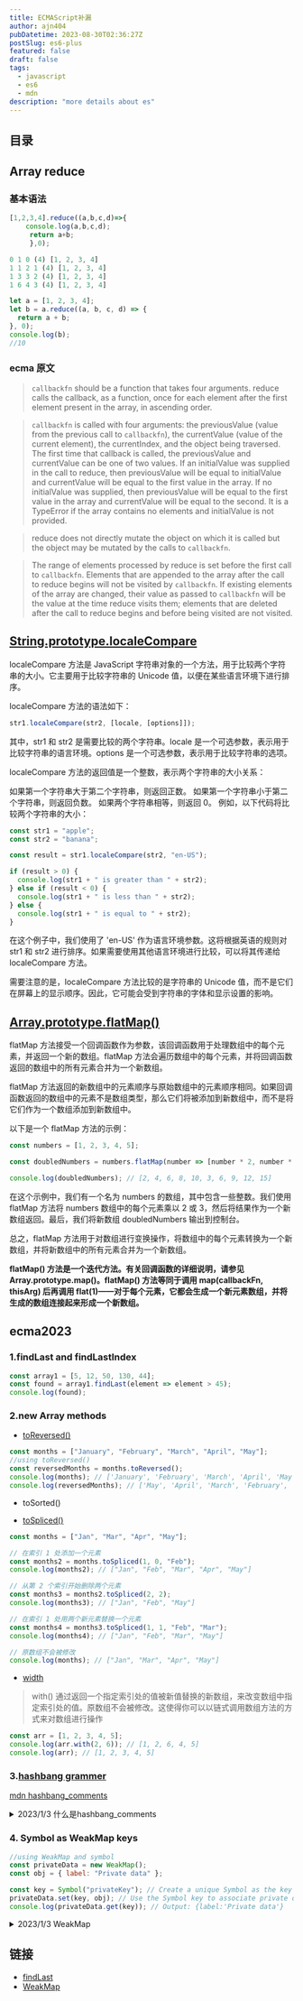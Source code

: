 ```yaml
---
title: ECMAScript补漏
author: ajn404
pubDatetime: 2023-08-30T02:36:27Z
postSlug: es6-plus
featured: false
draft: false
tags:
  - javascript
  - es6
  - mdn
description: "more details about es"
---
```


## 目录

## Array reduce

### 基本语法

```js
[1,2,3,4].reduce((a,b,c,d)=>{
    console.log(a,b,c,d);
     return a+b;
     },0);

0 1 0 (4) [1, 2, 3, 4]
1 1 2 1 (4) [1, 2, 3, 4]
1 3 3 2 (4) [1, 2, 3, 4]
1 6 4 3 (4) [1, 2, 3, 4]
```

```js
let a = [1, 2, 3, 4];
let b = a.reduce((a, b, c, d) => {
  return a + b;
}, 0);
console.log(b);
//10
```

### ecma 原文

> `callbackfn` should be a function that takes four arguments. reduce calls the callback, as a
> function, once for each element after the first element present in the array, in ascending order.

> `callbackfn` is called with four arguments: the previousValue (value from the previous call to
> `callbackfn`), the currentValue (value of the current element), the currentIndex, and the object
> being traversed. The first time that callback is called, the previousValue and currentValue can
> be one of two values. If an initialValue was supplied in the call to reduce, then previousValue
> will be equal to initialValue and currentValue will be equal to the first value in the array. If no
> initialValue was supplied, then previousValue will be equal to the first value in the array and
> currentValue will be equal to the second. It is a TypeError if the array contains no elements
> and initialValue is not provided.

> reduce does not directly mutate the object on which it is called but the object may be mutated by the calls
> to `callbackfn`.

> The range of elements processed by reduce is set before the first call to `callbackfn`. Elements that are
> appended to the array after the call to reduce begins will not be visited by `callbackfn`. If existing elements
> of the array are changed, their value as passed to `callbackfn` will be the value at the time reduce visits
> them; elements that are deleted after the call to reduce begins and before being visited are not visited.

## [String.prototype.localeCompare](https://developer.mozilla.org/zh-CN/docs/Web/JavaScript/Reference/Global_Objects/String/localeCompare)

localeCompare 方法是 JavaScript 字符串对象的一个方法，用于比较两个字符串的大小。它主要用于比较字符串的 Unicode 值，以便在某些语言环境下进行排序。

localeCompare 方法的语法如下：

```js
str1.localeCompare(str2, [locale, [options]]);
```

其中，str1 和 str2 是需要比较的两个字符串。locale 是一个可选参数，表示用于比较字符串的语言环境。options 是一个可选参数，表示用于比较字符串的选项。

localeCompare 方法的返回值是一个整数，表示两个字符串的大小关系：

如果第一个字符串大于第二个字符串，则返回正数。
如果第一个字符串小于第二个字符串，则返回负数。
如果两个字符串相等，则返回 0。
例如，以下代码将比较两个字符串的大小：

```js
const str1 = "apple";
const str2 = "banana";

const result = str1.localeCompare(str2, "en-US");

if (result > 0) {
  console.log(str1 + " is greater than " + str2);
} else if (result < 0) {
  console.log(str1 + " is less than " + str2);
} else {
  console.log(str1 + " is equal to " + str2);
}
```

在这个例子中，我们使用了 'en-US' 作为语言环境参数。这将根据英语的规则对 str1 和 str2 进行排序。如果需要使用其他语言环境进行比较，可以将其传递给 localeCompare 方法。

需要注意的是，localeCompare 方法比较的是字符串的 Unicode 值，而不是它们在屏幕上的显示顺序。因此，它可能会受到字符串的字体和显示设置的影响。

## [Array.prototype.flatMap()](https://developer.mozilla.org/zh-CN/docs/Web/JavaScript/Reference/Global_Objects/Array/flatMap)

flatMap 方法接受一个回调函数作为参数，该回调函数用于处理数组中的每个元素，并返回一个新的数组。flatMap 方法会遍历数组中的每个元素，并将回调函数返回的数组中的所有元素合并为一个新数组。

flatMap 方法返回的新数组中的元素顺序与原始数组中的元素顺序相同。如果回调函数返回的数组中的元素不是数组类型，那么它们将被添加到新数组中，而不是将它们作为一个数组添加到新数组中。

以下是一个 flatMap 方法的示例：

```js
const numbers = [1, 2, 3, 4, 5];

const doubledNumbers = numbers.flatMap(number => [number * 2, number * 3]);

console.log(doubledNumbers); // [2, 4, 6, 8, 10, 3, 6, 9, 12, 15]
```

在这个示例中，我们有一个名为 numbers 的数组，其中包含一些整数。我们使用 flatMap 方法将 numbers 数组中的每个元素乘以 2 或 3，然后将结果作为一个新数组返回。最后，我们将新数组 doubledNumbers 输出到控制台。

总之，flatMap 方法用于对数组进行变换操作，将数组中的每个元素转换为一个新数组，并将新数组中的所有元素合并为一个新数组。

**flatMap() 方法是一个迭代方法。有关回调函数的详细说明，请参见 Array.prototype.map()。flatMap() 方法等同于调用 map(callbackFn, thisArg) 后再调用 flat(1)——对于每个元素，它都会生成一个新元素数组，并将生成的数组连接起来形成一个新数组。**

## ecma2023

### 1.findLast and findLastIndex

```js
const array1 = [5, 12, 50, 130, 44];
const found = array1.findLast(element => element > 45);
console.log(found);
```

### 2.new Array methods

- [toReversed()](https://developer.mozilla.org/zh-CN/docs/Web/JavaScript/Reference/Global_Objects/Array/toReversed)

```js
const months = ["January", "February", "March", "April", "May"];
//using toReversed()
const reversedMonths = months.toReversed();
console.log(months); // ['January', 'February', 'March', 'April', 'May']; // Original array remains unchanged
console.log(reversedMonths); // ['May', 'April', 'March', 'February', 'January'];
```

- toSorted()

- [toSpliced()](https://developer.mozilla.org/zh-CN/docs/Web/JavaScript/Reference/Global_Objects/Array/toSpliced)

```js
const months = ["Jan", "Mar", "Apr", "May"];

// 在索引 1 处添加一个元素
const months2 = months.toSpliced(1, 0, "Feb");
console.log(months2); // ["Jan", "Feb", "Mar", "Apr", "May"]

// 从第 2 个索引开始删除两个元素
const months3 = months2.toSpliced(2, 2);
console.log(months3); // ["Jan", "Feb", "May"]

// 在索引 1 处用两个新元素替换一个元素
const months4 = months3.toSpliced(1, 1, "Feb", "Mar");
console.log(months4); // ["Jan", "Feb", "Mar", "May"]

// 原数组不会被修改
console.log(months); // ["Jan", "Mar", "Apr", "May"]
```

- [width](https://developer.mozilla.org/zh-CN/docs/Web/JavaScript/Reference/Global_Objects/Array/with)

> with() 通过返回一个指定索引处的值被新值替换的新数组，来改变数组中指定索引处的值。原数组不会被修改。这使得你可以以链式调用数组方法的方式来对数组进行操作

```js
const arr = [1, 2, 3, 4, 5];
console.log(arr.with(2, 6)); // [1, 2, 6, 4, 5]
console.log(arr); // [1, 2, 3, 4, 5]
```

### 3.[hashbang grammer](https://github.com/tc39/proposal-hashbang)

[mdn hashbang_comments](https://developer.mozilla.org/en-US/docs/Web/JavaScript/Reference/Lexical_grammar#hashbang_comments)

<details>
<summary>2023/1/3 什么是hashbang_comments</summary>
<blockquote>
`hashbang`（也称为 "shebang"）在编程中指的是 `#!`，它出现在脚本文件的第一行，用于指定脚本的解释器。

在 Web 开发中，特别是在早期，`hashbang`被广泛用于指定前端框架或工具，如 JavaScript 库或框架，来处理单页面应用（SPA）的路由。当用户在浏览器中访问一个带有 `hashbang` 的 URL 时（如 `http://example.com/#!/path/to/resource`），浏览器会忽略 `#!` 之后的内容，并且只请求 `http://example.com/`。然后，JavaScript 会解析 `#!/path/to/resource` 并相应地更新页面内容，而不刷新整个页面。

例如，使用这样的 URL 可以使得 JavaScript 应用在浏览器中更加平滑地进行导航，而不需要整个页面的重新加载。

然而，随着时间的推移和 Web 标准的发展，`hashbang` 的使用逐渐减少，并被 HTML5 的`pushState`和`replaceState`方法以及新的路由管理库（如 React Router 或 Vue Router）所取代。

至于 `hashbang_comments`，这可能是一个特定的标记或指示符，但在标准的 Web 开发文献或实践中并不常见。如果你遇到了这个术语，最好参考具体的上下文或来源来了解其具体含义。

</blockquote>

</details>

### 4. Symbol as WeakMap keys

```js
//using WeakMap and symbol
const privateData = new WeakMap();
const obj = { label: "Private data" };

const key = Symbol("privateKey"); // Create a unique Symbol as the key
privateData.set(key, obj); // Use the Symbol key to associate private data
console.log(privateData.get(key)); // Output: {label:'Private data'}
```

<details>
<summary>2023/1/3 WeakMap</summary>
<blockquote>
`WeakMap` 是 JavaScript 的一个内置对象，用于存储键值对，其中键是对象，而值可以是任意类型的值。与普通的 `Map` 对象不同，`WeakMap` 的键是弱引用的，这意味着当键对象不再被引用时，它会被垃圾回收，这有助于避免内存泄漏。

以下是关于 `WeakMap` 的一些关键点：

1. **键是弱引用的**：如果一个键对象没有其他引用，那么它可能会被垃圾回收，这将导致该键值对从 `WeakMap` 中自动删除。

2. **不可迭代**：由于 `WeakMap` 的键是弱引用的，所以不能像 `Map` 那样迭代它们，也没有公开的方法或属性来获取所有键。

3. **用途**：`WeakMap` 主要用于在不干扰垃圾回收的情况下存储对象与相关数据，或者在某些情况下需要确保对象被垃圾回收的场景中。

4. **方法**：`WeakMap` 提供了 `get(key)`、`set(key, value)`、`has(key)` 和 `delete(key)` 方法，与 `Map` 的方法类似。

使用示例：

```javascript
let weakMap = new WeakMap();
let obj = {};

// 设置键值对
weakMap.set(obj, "value");

// 获取值
console.log(weakMap.get(obj)); // 输出 "value"

// 检查键是否存在
console.log(weakMap.has(obj)); // 输出 true

// 删除键值对
weakMap.delete(obj);

// 再次检查键是否存在
console.log(weakMap.has(obj)); // 输出 false
```

总之，`WeakMap` 提供了一种方式来存储对象与数据的关联，同时确保当对象不再被引用时，相关数据也可以被垃圾回收。

</blockquote>
</details>

## 链接

- [findLast](https://developer.mozilla.org/zh-CN/docs/Web/JavaScript/Reference/Global_Objects/Array/findLast)
- [WeakMap](https://developer.mozilla.org/zh-CN/docs/Web/JavaScript/Reference/Global_Objects/WeakMap)
